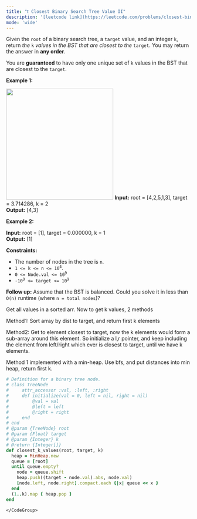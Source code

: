 ```yaml
---
title: "❗️ Closest Binary Search Tree Value II"
description: '[leetcode link](https://leetcode.com/problems/closest-binary-search-tree-value-ii/description/)'
mode: 'wide'
---
```

<Tabs>
  <Tab title="Question" icon="circle-question" iconType="regular">
    <Card>
      <p>Given the <code>root</code> of a binary search tree, a <code>target</code> value, and an integer <code>k</code>, return <em>the </em><code>k</code><em> values in the BST that are closest to the</em> <code>target</code>. You may return the answer in <strong>any order</strong>.</p>  <p>You are <strong>guaranteed</strong> to have only one unique set of <code>k</code> values in the BST that are closest to the <code>target</code>.</p>   <p><strong class="example">Example 1:</strong></p> <img alt="" src="https://assets.leetcode.com/uploads/2021/03/12/closest1-1-tree.jpg" style="width: 292px; height: 302px;" />  <strong>Input:</strong> root = [4,2,5,1,3], target = 3.714286, k = 2 <br/> <strong>Output:</strong> [4,3]   <p><strong class="example">Example 2:</strong></p>   <strong>Input:</strong> root = [1], target = 0.000000, k = 1 <br/> <strong>Output:</strong> [1]    <p><strong>Constraints:</strong></p>  <ul>  <li>The number of nodes in the tree is <code>n</code>.</li>  <li><code>1 &lt;= k &lt;= n &lt;= 10<sup>4</sup></code>.</li>  <li><code>0 &lt;= Node.val &lt;= 10<sup>9</sup></code></li>  <li><code>-10<sup>9</sup> &lt;= target &lt;= 10<sup>9</sup></code></li> </ul>   <p><strong>Follow up:</strong> Assume that the BST is balanced. Could you solve it in less than <code>O(n)</code> runtime (where <code>n = total nodes</code>)?</p> 
    </Card>
  </Tab>
  <Tab title="Solution" icon="lightbulb" iconType="regular" >
    <Card>
      Get all values in a sorted arr.
Now to get k values, 2 methods

Method1: Sort array by dist to target, and return first k elements

Method2: Get to element closest to target, now the k elements would form a sub-array around this element. So initialize a l,r pointer, and keep including the element from left/right which ever is closest to target, until we have k elements.

Method 1 implemented with a min-heap. Use bfs, and put distances into min heap, return first k.
</Card>
  <Expandable title="code">
    <CodeGroup dropdown>
```ruby title="Closest Binary Search Tree Value II" lines
# Definition for a binary tree node.
# class TreeNode
#     attr_accessor :val, :left, :right
#     def initialize(val = 0, left = nil, right = nil)
#         @val = val
#         @left = left
#         @right = right
#     end
# end
# @param {TreeNode} root
# @param {Float} target
# @param {Integer} k
# @return {Integer[]}
def closest_k_values(root, target, k)
  heap = MinHeap.new
  queue = [root]
  until queue.empty?
    node = queue.shift
    heap.push((target - node.val).abs, node.val)
    [node.left, node.right].compact.each {|x| queue << x }
  end
  (1..k).map { heap.pop }
end
```
    </CodeGroup>
  </Expandable>
  </Tab>
</Tabs>
